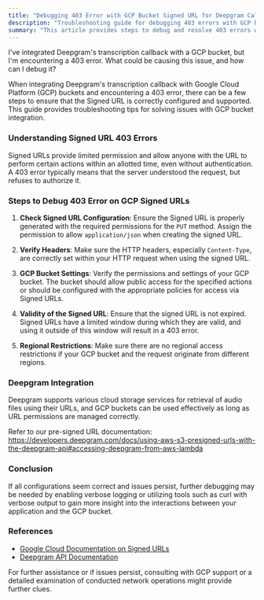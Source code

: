 ```yaml
---
title: "Debugging 403 Error with GCP Bucket Signed URL for Deepgram Callbacks"
description: "Troubleshooting guide for debugging 403 errors with GCP bucket Signed URLs for Deepgram callbacks."
summary: "This article provides steps to debug and resolve 403 errors when integrating Deepgram's transcription callback with Google Cloud Platform (GCP) buckets and Signed URLs. It covers checking the Signed URL configuration, verifying headers, and ensuring the required permissions are granted."
---
```


<CommunityQuestion>I've integrated Deepgram's transcription callback with a GCP bucket, but I'm encountering a 403 error. What could be causing this issue, and how can I debug it?</CommunityQuestion>

When integrating Deepgram's transcription callback with Google Cloud Platform (GCP) buckets and encountering a 403 error, there can be a few steps to ensure that the Signed URL is correctly configured and supported. This guide provides troubleshooting tips for solving issues with GCP bucket integration.

### Understanding Signed URL 403 Errors

Signed URLs provide limited permission and allow anyone with the URL to perform certain actions within an allotted time, even without authentication. A 403 error typically means that the server understood the request, but refuses to authorize it.

### Steps to Debug 403 Error on GCP Signed URLs

1. **Check Signed URL Configuration**: Ensure the Signed URL is properly generated with the required permissions for the `PUT` method. Assign the permission to allow `application/json` when creating the signed URL.
   
2. **Verify Headers**:
   Make sure the HTTP headers, especially `Content-Type`, are correctly set within your HTTP request when using the signed URL.

3. **GCP Bucket Settings**: Verify the permissions and settings of your GCP bucket. The bucket should allow public access for the specified actions or should be configured with the appropriate policies for access via Signed URLs.

4. **Validity of the Signed URL**: Ensure that the signed URL is not expired. Signed URLs have a limited window during which they are valid, and using it outside of this window will result in a 403 error.

5. **Regional Restrictions**: Make sure there are no regional access restrictions if your GCP bucket and the request originate from different regions.

### Deepgram Integration

Deepgram supports various cloud storage services for retrieval of audio files using their URLs, and GCP buckets can be used effectively as long as URL permissions are managed correctly.

Refer to our pre-signed URL documentation: https://developers.deepgram.com/docs/using-aws-s3-presigned-urls-with-the-deepgram-api#accessing-deepgram-from-aws-lambda

### Conclusion

If all configurations seem correct and issues persist, further debugging may be needed by enabling verbose logging or utilizing tools such as curl with verbose output to gain more insight into the interactions between your application and the GCP bucket.

### References

- [Google Cloud Documentation on Signed URLs](https://cloud.google.com/storage/docs/access-control/signed-urls)
- [Deepgram API Documentation](https://developers.deepgram.com/docs/getting-started-with-pre-recorded-audio)

For further assistance or if issues persist, consulting with GCP support or a detailed examination of conducted network operations might provide further clues.